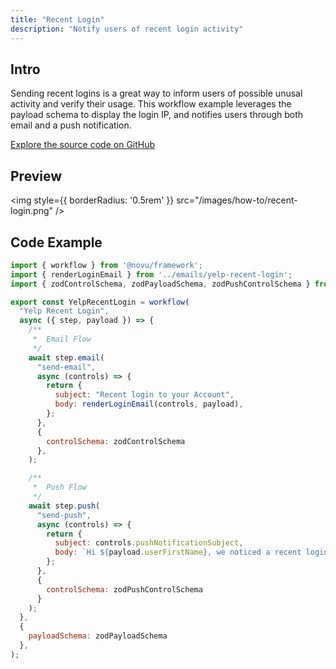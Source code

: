 ```yaml
---
title: "Recent Login"
description: "Notify users of recent login activity"
---
```


## Intro

Sending recent logins is a great way to inform users of possible unusal activity and verify their usage. This workflow example leverages the payload schema to display the login IP, and notifies users through both email and a push notification.

[Explore the source code on GitHub](https://github.com/novuhq/examples/tree/main/novu-workflows/react/recent-login)

## Preview

<img
  style={{ borderRadius: '0.5rem' }}
  src="/images/how-to/recent-login.png"
/>


## Code Example

```javascript
import { workflow } from '@novu/framework';
import { renderLoginEmail } from '../emails/yelp-recent-login';
import { zodControlSchema, zodPayloadSchema, zodPushControlSchema } from './schemas';

export const YelpRecentLogin = workflow(
  "Yelp Recent Login",
  async ({ step, payload }) => {
    /**
     *  Email Flow
     */
    await step.email(
      "send-email",
      async (controls) => {
        return {
          subject: "Recent login to your Account",
          body: renderLoginEmail(controls, payload),
        };
      },
      {
        controlSchema: zodControlSchema
      },
    );

    /** 
     *  Push Flow
     */
    await step.push(
      "send-push",
      async (controls) => {
        return {
          subject: controls.pushNotificationSubject,
          body: `Hi ${payload.userFirstName}, we noticed a recent login to your Yelp account. If this was you, there's nothing else you need to do. If this wasn't you or please see our support page.`,
        };
      },
      {
        controlSchema: zodPushControlSchema
      }
    );
  },
  { 
    payloadSchema: zodPayloadSchema
  },
);
```
